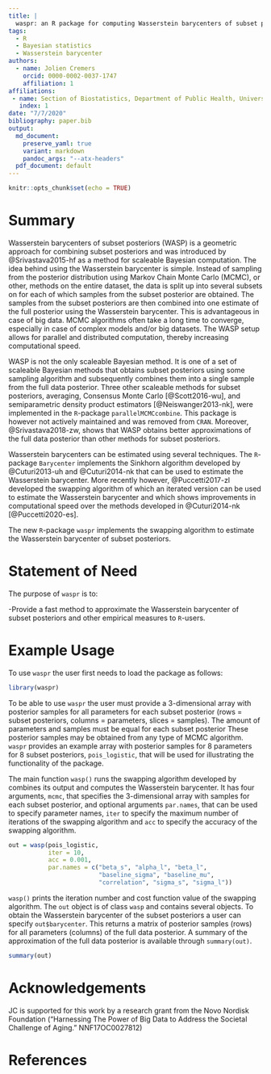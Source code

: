 ```yaml
---
title: |
  waspr: an R package for computing Wasserstein barycenters of subset posteriors
tags:
  - R
  - Bayesian statistics
  - Wasserstein barycenter
authors:
  - name: Jolien Cremers
    orcid: 0000-0002-0037-1747
    affiliation: 1
affiliations:
 - name: Section of Biostatistics, Department of Public Health, University of Copenhagen
   index: 1
date: "7/7/2020"
bibliography: paper.bib
output:
  md_document:
    preserve_yaml: true
    variant: markdown
    pandoc_args: "--atx-headers"
  pdf_document: default
---
```


```r
knitr::opts_chunk$set(echo = TRUE)
```

# Summary

Wasserstein barycenters of subset posteriors (WASP) is a geometric approach for combining subset posteriors and was introduced by @Srivastava2015-hf as a method for scaleable Bayesian computation. The idea behind using the Wasserstein barycenter is simple. Instead of sampling from the posterior distribution using Markov Chain Monte Carlo (MCMC), or other, methods on the entire dataset, the data is split up into several subsets on for each of which samples from the subset posterior are obtained. The samples from the subset posteriors are then combined into one estimate of the full posterior using the Wasserstein barycenter. This is advantageous in case of big data. MCMC algorithms often take a long time to converge, especially in case of complex models and/or big datasets. The WASP setup allows for parallel and distributed computation, thereby increasing computational speed.

WASP is not the only scaleable Bayesian method. It is one of a set of scaleable Bayesian methods that obtains subset posteriors using some sampling algorithm and subsequently combines them into a single sample from the full data posterior. Three other scaleable methods for subset posteriors, averaging, Consensus Monte Carlo [@Scott2016-wu], and semiparametric density product estimators [@Neiswanger2013-nk], were implemented in the `R`-package `parallelMCMCcombine`. This package is however not actively maintained and was removed from `CRAN`. Moreover, @Srivastava2018-zw, shows that WASP obtains better approximations of the full data posterior than other methods for subset posteriors.

Wasserstein barycenters can be estimated using several techniques. The `R`-package `Barycenter` implements the Sinkhorn algorithm developed by @Cuturi2013-uh and @Cuturi2014-nk that can be used to estimate the Wasserstein barycenter. More recently however, @Puccetti2017-zl developed the swapping algorithm of which an iterated version can be used to estimate the Wasserstein barycenter and which shows improvements in computational speed over the methods developed in @Cuturi2014-nk [@Puccetti2020-es].

The new `R`-package `waspr` implements the swapping algorithm to estimate the Wasserstein barycenter of subset posteriors.


# Statement of Need

The purpose of `waspr` is to:

  -Provide a fast method to approximate the Wasserstein barycenter of
  subset posteriors and other empirical measures to `R`-users.

# Example Usage

To use `waspr` the user first needs to load the package as follows:

```r
library(waspr)
```

To be able to use `waspr` the user must provide a 3-dimensional array with posterior samples for all parameters for each subset posterior (rows = subset posteriors, columns = parameters, slices = samples). The amount of parameters and samples must be equal for each subset posterior These posterior samples may be obtained from any type of MCMC algorithm. `waspr` provides an example array with posterior  samples for 8 parameters for 8 subset posteriors, `pois_logistic`, that will be used for illustrating the functionality of the package.

The main function `wasp()` runs the swapping algorithm developed by
combines its output and computes the Wasserstein barycenter. It has four arguments, `mcmc`, that specifies the 3-dimensional array with samples for each subset posterior, and optional arguments `par.names`, that can be used to specify parameter names, `iter` to specify the maximum number of iterations of the swapping algorithm and `acc` to specify the accuracy of the swapping algorithm. 

```r

out = wasp(pois_logistic,
           iter = 10,
           acc = 0.001,
           par.names = c("beta_s", "alpha_l", "beta_l",
                         "baseline_sigma", "baseline_mu",
                         "correlation", "sigma_s", "sigma_l"))

```

`wasp()` prints the iteration number and cost function value of the swapping algorithm. The `out` object is of class `wasp` and contains several objects. To obtain the Wasserstein barycenter of the subset posteriors a user can specify `out$barycenter`. This returns a matrix of posterior samples (rows) for all parameters (columns) of the full data posterior. A summary of the approximation of the full data posterior is available through `summary(out)`.

```r
summary(out)
```


# Acknowledgements
JC is supported for this work by a research grant from the Novo Nordisk Foundation (“Harnessing The Power of Big Data to Address the Societal Challenge of Aging.” NNF17OC0027812)


# References
